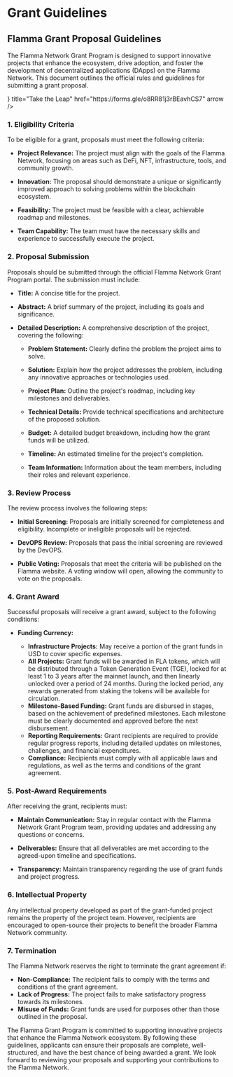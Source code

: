 
# Grant Guidelines

## Flamma Grant Proposal Guidelines

The Flamma Network Grant Program is designed to support innovative projects that enhance the ecosystem, drive adoption, and foster the development of decentralized applications (DApps) on the Flamma Network. This document outlines the official rules and guidelines for submitting a grant proposal.

<Cards>
  <Card
    icon={<StarsIcon />}
    title="Take the Leap"
    href="https://forms.gle/o8RR81j3rBEavhCS7"
    arrow
  />
</Cards>

### 1. Eligibility Criteria

To be eligible for a grant, proposals must meet the following criteria:

- **Project Relevance:** The project must align with the goals of the Flamma Network, focusing on areas such as DeFi, NFT, infrastructure, tools, and community growth.

- **Innovation:** The proposal should demonstrate a unique or significantly improved approach to solving problems within the blockchain ecosystem.

- **Feasibility:** The project must be feasible with a clear, achievable roadmap and milestones.

- **Team Capability:** The team must have the necessary skills and experience to successfully execute the project.

### 2. Proposal Submission

Proposals should be submitted through the official Flamma Network Grant Program portal. The submission must include:

- **Title:** A concise title for the project.

- **Abstract:** A brief summary of the project, including its goals and significance.

- **Detailed Description:** A comprehensive description of the project, covering the following:

    - **Problem Statement:** Clearly define the problem the project aims to solve.

    - **Solution:** Explain how the project addresses the problem, including any innovative approaches or technologies used.

    - **Project Plan:** Outline the project's roadmap, including key milestones and deliverables.

    - **Technical Details:** Provide technical specifications and architecture of the proposed solution.

    - **Budget:** A detailed budget breakdown, including how the grant funds will be utilized.

    - **Timeline:** An estimated timeline for the project's completion.

    - **Team Information:** Information about the team members, including their roles and relevant experience.

### 3. Review Process

The review process involves the following steps:

- **Initial Screening:** Proposals are initially screened for completeness and eligibility. Incomplete or ineligible proposals will be rejected.

- **DevOPS Review:** Proposals that pass the initial screening are reviewed by the DevOPS.

- **Public Voting:** Proposals that meet the criteria will be published on the Flamma website. A voting window will open, allowing the community to vote on the proposals.

### 4. Grant Award

Successful proposals will receive a grant award, subject to the following conditions:

- **Funding Currency:**

    - **Infrastructure Projects:** May receive a portion of the grant funds in USD to cover specific expenses.
    - **All Projects:** Grant funds will be awarded in FLA tokens, which will be distributed through a Token Generation Event (TGE), locked for at least 1 to 3 years after the mainnet launch, and then linearly unlocked over a period of 24 months. During the locked period, any rewards generated from staking the tokens will be available for circulation.
    - **Milestone-Based Funding:** Grant funds are disbursed in stages, based on the achievement of predefined milestones. Each milestone must be clearly documented and approved before the next disbursement.
    - **Reporting Requirements:** Grant recipients are required to provide regular progress reports, including detailed updates on milestones, challenges, and financial expenditures.
    - **Compliance:** Recipients must comply with all applicable laws and regulations, as well as the terms and conditions of the grant agreement.

### 5. Post-Award Requirements

After receiving the grant, recipients must:

- **Maintain Communication:** Stay in regular contact with the Flamma Network Grant Program team, providing updates and addressing any questions or concerns.

- **Deliverables:** Ensure that all deliverables are met according to the agreed-upon timeline and specifications.
- **Transparency:** Maintain transparency regarding the use of grant funds and project progress.

### 6. Intellectual Property

Any intellectual property developed as part of the grant-funded project remains the property of the project team. However, recipients are encouraged to open-source their projects to benefit the broader Flamma Network community.

### 7. Termination

The Flamma Network reserves the right to terminate the grant agreement if:

- **Non-Compliance:** The recipient fails to comply with the terms and conditions of the grant agreement.
- **Lack of Progress:** The project fails to make satisfactory progress towards its milestones.
- **Misuse of Funds:** Grant funds are used for purposes other than those outlined in the proposal.

The Flamma Grant Program is committed to supporting innovative projects that enhance the Flamma Network ecosystem. By following these guidelines, applicants can ensure their proposals are complete, well-structured, and have the best chance of being awarded a grant. We look forward to reviewing your proposals and supporting your contributions to the Flamma Network.
